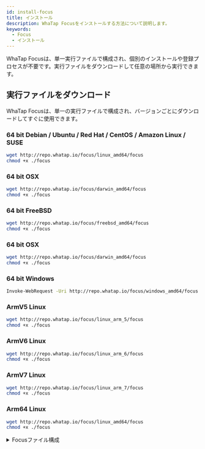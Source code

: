```yaml
---
id: install-focus
title: インストール
description: WhaTap Focusをインストールする方法について説明します。
keywords:
  - Focus
  - インストール
---
```


WhaTap Focusは、単一実行ファイルで構成され、個別のインストールや登録プロセスが不要です。実行ファイルをダウンロードして任意の場所から実行できます。

## 実行ファイルをダウンロード

WhaTap Focusは、単一の実行ファイルで構成され、バージョンごとにダウンロードしてすぐに使用できます。

### 64 bit Debian / Ubuntu / Red Hat / CentOS / Amazon Linux / SUSE

```bash title=SH
wget http://repo.whatap.io/focus/linux_amd64/focus
chmod +x ./focus
```

### 64 bit OSX

```bash title=SH
wget http://repo.whatap.io/focus/darwin_amd64/focus
chmod +x ./focus
```

### 64 bit FreeBSD

```bash title=SH
wget http://repo.whatap.io/focus/freebsd_amd64/focus
chmod +x ./focus
```

### 64 bit OSX

```bash title=SH
wget http://repo.whatap.io/focus/darwin_amd64/focus
chmod +x ./focus
```

### 64 bit Windows

```bash title=SH
Invoke-WebRequest -Uri http://repo.whatap.io/focus/windows_amd64/focus.exe -OutFile focus.exe
```

### ArmV5 Linux

```bash title=SH
wget http://repo.whatap.io/focus/linux_arm_5/focus
chmod +x ./focus
```

### ArmV6 Linux

```bash title=SH
wget http://repo.whatap.io/focus/linux_arm_6/focus
chmod +x ./focus
```

### ArmV7 Linux

```bash title=SH
wget http://repo.whatap.io/focus/linux_arm_7/focus
chmod +x ./focus
```

### Arm64 Linux

```bash title=SH
wget http://repo.whatap.io/focus/linux_amd64/focus
chmod +x ./focus
```

<details>
<summary>Focusファイル構成</summary>

- **Linux / FreeBSD / OSX / Raspberry Pi OS**

- **focus**: データ収集および送信プログラムです。

- **Windows**

- **focus.exe**: データ収集および送信プログラムです。

</details>
